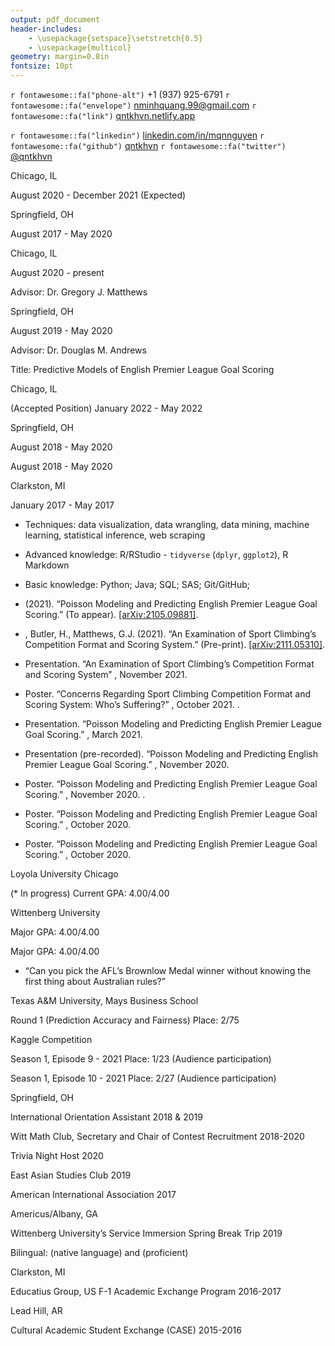 ```yaml
---
output: pdf_document
header-includes:
    - \usepackage{setspace}\setstretch{0.5}
    - \usepackage{multicol}
geometry: margin=0.8in
fontsize: 10pt
---
```


\sffamily

\pagestyle{empty}

\center \LARGE \textbf{Ngoc Minh Quang Nguyen}

\normalsize

`r fontawesome::fa("phone-alt")` +1 (937) 925-6791 \qquad
`r fontawesome::fa("envelope")` <nminhquang.99@gmail.com> \qquad
`r fontawesome::fa("link")` [qntkhvn.netlify.app](https://qntkhvn.netlify.app)

`r fontawesome::fa("linkedin")` [linkedin.com/in/mqnnguyen](https://www.linkedin.com/in/mqnnguyen) \qquad
`r fontawesome::fa("github")` [qntkhvn](https://github.com/qntkhvn) \qquad
`r fontawesome::fa("twitter")` [\@qntkhvn](https://twitter.com/qntkhvn) \qquad

<!-- ## Contact Information -->

<!-- -   Born: August 6, 1999, Nha Trang, Khanh Hoa, Vietnam -->

<!-- -   Nationality: Vietnamese -->

<!-- -   US Visa Status: F-1 (Full-time Academic Student) -->

\raggedright

\vspace{\baselineskip}
\vspace{\baselineskip}
\vspace{\baselineskip}
\large \textbf{EDUCATION}
\hrulefill
\normalsize
\vspace{\baselineskip}
    
\textbf{Loyola University Chicago} \hspace*{\fill} Chicago, IL

\textbf{Master of Science, Applied Statistics} \hspace*{\fill} August 2020 - December 2021 (Expected)
\begin{itemize}
\item Current GPA: 4.00/4.00 
\end{itemize}

\vspace{2mm}

\textbf{Wittenberg University} \hspace*{\fill} Springfield, OH

\textbf{Bachelor of Science, Mathematics and Data Science} \hspace*{\fill} August 2017 - May 2020
\begin{itemize}
\item Summa Cum Laude; GPA: 3.97/4.00
\item Departmental Honors in Mathematics
\item Phi Beta Kappa and Pi Mu Epsilon
\end{itemize}
    
<!-- ## Research Interests -->
<!-- \begin{itemize} -->
<!--     \item[] Sports Analytics; Data Visualization; R Packages; Mathematical Statistics. -->
<!-- \end{itemize} -->

\vspace{\baselineskip}
\vspace{\baselineskip}
\vspace{\baselineskip}
\large \textbf{RESEARCH INTERESTS}
\hrulefill
\normalsize

\begin{itemize} 
\onehalfspacing
\item[] Data science, supervised learning; statistical applications in sports; data visualization; reproducibility in data science; statistics and data science education; statistical consulting.
\end{itemize}

\setstretch{0.55}

\vspace{\baselineskip}
\vspace{\baselineskip}
\vspace{\baselineskip}
\large \textbf{RESEARCH EXPERIENCE}
\hrulefill
\normalsize
\vspace{\baselineskip}

\textbf{Loyola University Chicago} \hspace*{\fill} Chicago, IL

\textbf{Graduate Research Assistant} \hspace*{\fill} August 2020 - present

Advisor: Dr. Gregory J. Matthews

\begin{itemize} 
\item Project: Estimating the aging curves in baseball using multiple imputation with a hierarchical structure.
\item Project: Evaluating the concerns regarding the combined competition format and rank-product scoring in sport climbing through simulations and data analysis.
\item Project: Statistical models for inferring the gender of stickleback fossil. 
\end{itemize}

<!-- \textit{Estimating Aging Curves in Baseball using Multiple Imputation}. Advised by Dr. Gregory J. Matthews. -->

\vspace{2mm}

\textbf{Wittenberg University} \hspace*{\fill} Springfield, OH

\textbf{Senior Honors Thesis} \hspace*{\fill} August 2019 - May 2020

Advisor: Dr. Douglas M. Andrews

Title: Predictive Models of English Premier League Goal Scoring

\begin{itemize} 
\item Determined that the Poisson process provides a good fit for modeling the time and event properties of goal scoring in the English Premier League
\item Utilized Poisson regression to simulate and predict the outcomes for a Premier League season.
\end{itemize}

<!-- \begin{itemize}  -->
<!--     \item Wittenberg University, Department of Mathematics and Computer Science, Springfield, Ohio -->
<!--     \item[] Senior Honors Thesis Research \hspace*{\fill} August 2019 - May 2020 -->
<!--     \item[] \textit{Predictive Models of English Premier League Goal Scoring}. Advised by Dr. Douglas M. Andrews. -->
<!-- \end{itemize} -->

\vspace{\baselineskip}
\vspace{\baselineskip}
\vspace{\baselineskip}
\large \textbf{ACADEMIC EXPERIENCE}
\hrulefill
\normalsize
\vspace{\baselineskip}

\textbf{Loyola University Chicago, Department of Mathematics and Statistics} \hspace*{\fill} Chicago, IL

\textbf{Instructor} (Accepted Position) \hspace*{\fill} January 2022 - May 2022

\begin{itemize}

\item Appointed as an part-time instructor for Spring 2022 semester.

\item Courses: Fundamentals of Statistics (STAT 103, 2 sections)

\end{itemize}

\vspace{2mm}

\textbf{Wittenberg University} \hspace*{\fill} Springfield, OH

\textbf{Math Workshop Head Tutor} \hspace*{\fill} August 2018 - May 2020

\begin{itemize}

\item Tutored all levels of Mathematics and Statistics/Data Science; and introductory levels of Computer Science, Economics, and Chemistry.  Worked with students one-on-one as well as in small groups.

\item Coordinated annual GRE Quantitative training sessions. Created basic math skills assessment worksheets for introductory-level Statistics classes.

\item Performed daily updates on student activity tracking database. Analyzed time data and fixed bad time entries.

\item Assisted the director with the transition to remote tutoring and implementing new video conferencing platform.

\end{itemize}

\vspace{2mm}

\textbf{Faculty Aide (Teaching/Research Assistant)} \hspace*{\fill} August 2018 - May 2020

\begin{itemize}

\item Provided aid to Dr. Sunny Jeong with Business courses including International Business, Business Research Methods, Global Social Entrepreneurship, and Business Ethics and Leadership.

\item Updated course websites, created and graded online assignments, and compiled student grades.

\item Participated in professor’s research on finding new literature and resources. Developed new learning case studies and reading questions.    
    
\end{itemize}

\vspace{2mm}

\textbf{Clarkston Senior High School} \hspace*{\fill} Clarkston, MI

\textbf{S.U.M. (Student Understanding Math) Assistant} \hspace*{\fill} January 2017 - May 2017

\begin{itemize}

\item Facilitated daily Algebra II lessons and assisted students with in-class materials and homework assignments.

\end{itemize}

\vspace{\baselineskip}
\vspace{\baselineskip}
\vspace{\baselineskip}
\large \textbf{COMPUTING SKILLS}
\hrulefill
\normalsize
\vspace{\baselineskip}

-   Techniques: data visualization, data wrangling, data mining, machine learning, statistical inference, web scraping

-   Advanced knowledge: R/RStudio - `tidyverse` (`dplyr`, `ggplot2`), R Markdown

-   Basic knowledge: Python; Java; SQL; SAS; Git/GitHub; \LaTeX

\vspace{\baselineskip}
\vspace{\baselineskip}
\vspace{\baselineskip}
\large \textbf{PAPERS}
\hrulefill
\normalsize
\vspace{\baselineskip}

-   \textbf{Nguyen, Q.} (2021). "Poisson Modeling and Predicting English Premier League Goal Scoring." \textit{New England Journal of Statistics in Data Science} (To appear). [[arXiv:2105.09881]](https://arxiv.org/abs/2105.09881).

-   \textbf{Nguyen, Q.}, Butler, H., Matthews, G.J. (2021). "An Examination of Sport Climbing's Competition Format and Scoring System." (Pre-print). [[arXiv:2111.05310]](https://arxiv.org/abs/2111.05310).

\vspace{\baselineskip}
\vspace{\baselineskip}
\vspace{\baselineskip}
\large \textbf{PRESENTATIONS \& POSTERS}
\hrulefill
\normalsize
\vspace{\baselineskip}

-   Presentation. "An Examination of Sport Climbing's Competition Format and Scoring System" \textit{Reproducible Research Competition, Carnegie Mellon Sports Analytics Conference}, November 2021. \textbf{Open Methodology Track Winner}

-   Poster. "Concerns Regarding Sport Climbing Competition Format and Scoring System: Who's Suffering?" \textit{UConn Sports Analytics Conference}, October 2021. \textbf{Student Poster Award Winner}.

-   Presentation. "Poisson Modeling and Predicting English Premier League Goal Scoring." \textit{Graduate Research Symposium, Loyola University Chicago}, March 2021.

-   Presentation (pre-recorded). "Poisson Modeling and Predicting English Premier League Goal Scoring." \textit{Midwest Sports Analytics Meeting}, November 2020.

<!-- -   Presentation. "Poisson Modeling and Predicting English Premier League Goal Scoring." International Research Symposium, International Education Week, Loyola University Chicago, November 2020. -->

<!-- -   Presentation. "Poisson Modeling and Predicting English Premier League Goal Scoring." Ohio State Sports Analytics Conference, November 2020. -->

-   Poster. "Poisson Modeling and Predicting English Premier League Goal Scoring." \textit{NextGen: Data Science Day, New England Statistical Society}, November 2020. \textbf{Poster Competition Co-Winner, Undergrad/MS Group}.

-   Poster. "Poisson Modeling and Predicting English Premier League Goal Scoring." \textit{Carnegie Mellon Sports Analytics Conference}, October 2020.

-   Poster. "Poisson Modeling and Predicting English Premier League Goal Scoring." \textit{UConn Sports Analytics Conference}, October 2020.

<!-- -   Presentation (pre-recorded). "\textit{Something Fishy About Manchester United’s Distribution of Goals Scored.}" Department of Mathematics and Computer Science’s Colloquium Series, Wittenberg University, October 2020. -->

\vspace{\baselineskip}
\vspace{\baselineskip}
\vspace{\baselineskip}
\large \textbf{HONORS \& AWARDS}
\hrulefill
\normalsize
\vspace{\baselineskip}

\begin{itemize}

\item \textbf{Reproducible Research Competition Winner}, Open Methodology Track, Carnegie Mellon Sports Analytics Conference (CMSAC), 2021.

\item \textbf{Best Student Poster Award}, UConn Sports Analytics Symposium (UCSAS), 2021

\item \textbf{Poster Competition Co-Winner}, Undergrad/MS Group, New England Statistical Society (NESS) - NextGen: Data Science Day, 2020

\item \textbf{Merit Award}, MS in Applied Statistics Program, Loyola University Chicago, 2020-2021.

\item \textbf{Summa Cum Laude}. Graduated with the highest distinction, Wittenberg University, 2020.

\item \textbf{Departmental Honors in Mathematics}, Department of Mathematics and Computer Science, Wittenberg University, 2020.

\item \textbf{Phi Beta Kappa}, Omicron of Ohio Chapter, Wittenberg University, 2020.

\item \textbf{Pi Mu Epsilon}, Ohio Upsilon Chapter, Wittenberg University, 2020.

\item \textbf{The Charles and Elsie Little Mathematics Award}, Department of Mathematics and Computer Science, Wittenberg University, 2020
\begin{itemize}
\item Awarded to the most outstanding senior mathematics and data science majors.
\end{itemize}

\item \textbf{Pick and Pen}, Wittenberg University, 2019.
    
\item \textbf{Mathematics 202 Award}, Department of Mathematics and Computer Science, Wittenberg University, 2018.
\begin{itemize}
\item Awarded to an outstanding first-year student in the introductory calculus sequence.
\end{itemize}
    
\item \textbf{Textbook Award}, Department of Mathematics and Computer Science, Wittenberg University, 2018.
\begin{itemize}
\item Awarded to first-year students majoring in the Department of Mathematics and Computer Science.
\end{itemize}

\item \textbf{Phi Eta Sigma}, Wittenberg University, 2018.

\item \textbf{Dean's List}, Wittenberg University, Fall 2017 - Spring 2020 (all semesters).
    
\item \textbf{International Student Scholarship} and \textbf{International Student Grant Program}, Wittenberg University, 2017-2020

\end{itemize}
    
<!-- -   Other Honors -->

<!--     -   The Charles E. Chatfield Global Awareness Award Nominee, Wittenberg University, Spring 2020 -->

<!--     -   Homecoming Royalty Nominee, Wittenberg University, Fall 2019 -->

\vspace{\baselineskip}
\vspace{\baselineskip}
\vspace{\baselineskip}
\large \textbf{COURSEWORK}
\hrulefill
\normalsize
\vspace{\baselineskip}

\textbf{Graduate} \hspace*{\fill} Loyola University Chicago

\textbf{Statistics} (\* In progress) \hspace*{\fill} Current GPA: 4.00/4.00

\vspace{1mm}

\begin{multicols}{2}
\begin{itemize}
\item Predictive Analytics*
\item Statistical Computation and Simulation*
\item Statistical Consulting*
\item Statistical Design and Analysis of Experiments*
\item Advanced Statistical Inference (Independent Study)
\item Nonparametric Statistics 
\item Categorical Data Analysis
\item Probability \& Mathematical Statistics
\item Applied Regression Analysis 
\item SAS Programming \& Applied Statistics 
\end{itemize}
\end{multicols}

\textbf{Undergraduate} \hspace*{\fill} Wittenberg University

\textbf{Statistics/Data Science} \hspace*{\fill} Major GPA: 4.00/4.00

\vspace{1mm}

\begin{multicols}{2}
\begin{itemize}
\item Mathematical Statistics
\item Univariate Probability
\item Statistical Modeling
\item Introduction to Data Science with R
\item Computer Programming II with Java
\item Computer Programming I with Python
\item Databases
\item Introductory Statistics/Data Analysis
\end{itemize}
\end{multicols}

\textbf{Mathematics} \hspace*{\fill} Major GPA: 4.00/4.00

\vspace{1mm}

\begin{multicols}{2}
\begin{itemize}
\item Graph Theory
\item Real Analysis
\item Abstract Algebra
\item Linear Algebra
\item Multivariable Calculus
\item Differential Equations
\item Foundations of Geometry
\item Discrete Mathematics \& Proofs
\item Calculus II
\item Calculus I
\end{itemize}
\end{multicols}

\vspace{\baselineskip}
\large \textbf{MEDIA}
\hrulefill
\normalsize
\vspace{\baselineskip}

*   "Can you pick the AFL's Brownlow Medal winner without knowing the first thing about Australian rules?" \url{https://www.abc.net.au/news/2021-09-19/afl-trying-to-predict-the-2021-brownlow-medal-winner/100472246}

\vspace{2mm}

\vspace{\baselineskip}
\vspace{\baselineskip}
\large \textbf{DATA COMPETITIONS}
\hrulefill
\normalsize
\vspace{\baselineskip}

\textbf{2021 Humana-Mays Healthcare Analytics Case Competition} \hspace*{\fill} Texas A&M University, Mays Business School

\vspace{1mm}

Round 1 (Prediction Accuracy and Fairness) \hspace*{\fill} Place: 2/75 

\vspace{2mm}

\textbf{SLICED} \hspace*{\fill} Kaggle Competition 

\vspace{1mm}

Season 1, Episode 9 - 2021 \hspace*{\fill} Place: 1/23 (Audience participation) 

\vspace{1mm}

Season 1, Episode 10 - 2021 \hspace*{\fill} Place: 2/27 (Audience participation) 

\vspace{2mm}


\vspace{\baselineskip}
\vspace{\baselineskip}
\large \textbf{ACTIVITIES}
\hrulefill
\normalsize
\vspace{\baselineskip}

\textbf{Wittenberg University} \hspace*{\fill} Springfield, OH

\vspace{1mm}

International Orientation Assistant \hspace*{\fill} 2018 \& 2019

\vspace{2mm}

Witt Math Club, Secretary and Chair of Contest Recruitment \hspace*{\fill} 2018-2020

\vspace{1mm}

Trivia Night Host \hspace*{\fill} 2020

\vspace{1mm}

East Asian Studies Club \hspace*{\fill} 2019

\vspace{1mm}

American International Association \hspace*{\fill} 2017

\vspace{2mm}

\vspace{\baselineskip}
\vspace{\baselineskip}
\vspace{\baselineskip}
\large \textbf{COMMUNITY SERVICE}
\hrulefill
\normalsize
\vspace{\baselineskip}

\textbf{The Fuller Center for Housing} \hspace*{\fill} Americus/Albany, GA

Wittenberg University's Service Immersion Spring Break Trip \hspace*{\fill} 2019

\vspace{\baselineskip}
\vspace{\baselineskip}
\vspace{\baselineskip}
\large \textbf{LANGUAGES}
\hrulefill
\normalsize
\vspace{\baselineskip}

Bilingual: \textbf{Vietnamese} (native language) and \textbf{English} (proficient)

\vspace{\baselineskip}
\vspace{\baselineskip}
\vspace{\baselineskip}
\large \textbf{EXCHANGE PROGRAMS}
\hrulefill
\normalsize
\vspace{\baselineskip}

\textbf{Clarkston Senior High School} \hspace*{\fill} Clarkston, MI

Educatius Group, US F-1 Academic Exchange Program \hspace*{\fill} 2016-2017

\vspace{2mm}

\textbf{Lead Hill High School} \hspace*{\fill} Lead Hill, AR

Cultural Academic Student Exchange (CASE) \hspace*{\fill} 2015-2016

\vspace{5mm}